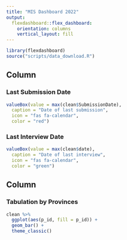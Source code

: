 ```yaml
---
title: "MIS Dashboard 2022"
output: 
  flexdashboard::flex_dashboard:
    orientation: columns
    vertical_layout: fill
---
```


```r
library(flexdashboard)
source("scripts/data_download.R")
```

Column {data-width=350}
-----------------------------------------------------------------------

### Last Submission Date {.value-box}

```r
valueBox(value = max(clean$SubmissionDate),
  caption = "Date of last submission",
  icon = "fas fa-calendar",
  color = "red")
```

### Last Interview Date {.value-box}

```r
valueBox(value = max(clean$date),
  caption = "Date of last interview",
  icon = "fas fa-calendar",
  color = "green")
```

Column {data-width=700}
-----------------------------------------------------------------------

### Tabulation by Provinces

```r
clean %>% 
  ggplot(aes(p_id, fill = p_id)) +
  geom_bar() + 
  theme_classic()
```


